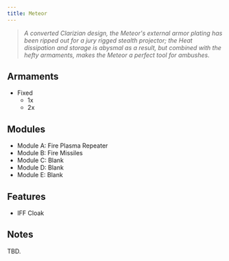 ```yaml
---
title: Meteor
---
```



> *A converted Clarizian design, the Meteor's external armor plating has been ripped out for a jury rigged stealth projector; the Heat dissipation and storage is abysmal as a result, but combined with the hefty armaments, makes the Meteor a perfect tool for ambushes.*


## Armaments

* Fixed
  * 1x <ShipWeapon weaponID="ShuttleGunPlasmaRepeater" />
  * 2x <ShipWeapon weaponID="ShuttleGunMissileRack" />


## Modules

* Module A: Fire Plasma Repeater
* Module B: Fire Missiles 
* Module C: Blank
* Module D: Blank 
* Module E: Blank


## Features

* IFF Cloak


## Notes

TBD.